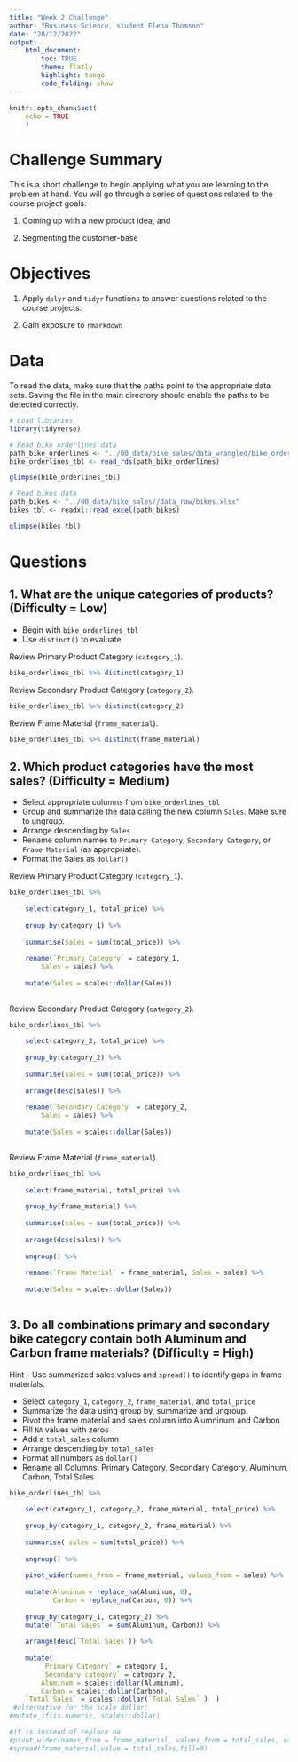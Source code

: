 ```yaml
---
title: "Week 2 Challenge"
author: "Business Science, student Elena Thomson"
date: "20/12/2022"
output: 
    html_document:
        toc: TRUE
        theme: flatly
        highlight: tango
        code_folding: show
---
```


```r
knitr::opts_chunk$set(
    echo = TRUE
    )
```

# Challenge Summary

This is a short challenge to begin applying what you are learning to the problem at hand. You will go through a series of questions related to the course project goals: 

1. Coming up with a new product idea, and 

2. Segmenting the customer-base

# Objectives

1. Apply `dplyr` and `tidyr` functions to answer questions related to the course projects. 

2. Gain exposure to `rmarkdown`

# Data

To read the data, make sure that the paths point to the appropriate data sets. Saving the file in the main directory should enable the paths to be detected correctly. 

```r
# Load libraries
library(tidyverse)
```

```r
# Read bike orderlines data
path_bike_orderlines <- "../00_data/bike_sales/data_wrangled/bike_orderlines.rds"
bike_orderlines_tbl <- read_rds(path_bike_orderlines)

glimpse(bike_orderlines_tbl)
```

```r
# Read bikes data
path_bikes <- "../00_data/bike_sales//data_raw/bikes.xlsx"
bikes_tbl <- readxl::read_excel(path_bikes)

glimpse(bikes_tbl)
```

# Questions



## 1. What are the unique categories of products? (Difficulty = Low)

- Begin with `bike_orderlines_tbl`
- Use `distinct()` to evaluate 

Review Primary Product Category (`category_1`).

```r
bike_orderlines_tbl %>% distinct(category_1)
```


Review Secondary Product Category (`category_2`).

```r
bike_orderlines_tbl %>% distinct(category_2)
```

Review Frame Material (`frame_material`).

```r
bike_orderlines_tbl %>% distinct(frame_material)
```


## 2. Which product categories have the most sales? (Difficulty = Medium)

- Select appropriate columns from `bike_orderlines_tbl`
- Group and summarize the data calling the new column `Sales`. Make sure to ungroup. 
- Arrange descending by `Sales`
- Rename column names to `Primary Category`, `Secondary Category`, or `Frame Material` (as appropriate).
- Format the Sales as `dollar()` 

Review Primary Product Category (`category_1`).

```r
bike_orderlines_tbl %>%
    
    select(category_1, total_price) %>%
    
    group_by(category_1) %>% 
    
    summarise(sales = sum(total_price)) %>% 
    
    rename(`Primary Category` = category_1,
        Sales = sales) %>% 
    
    mutate(Sales = scales::dollar(Sales))
    
```

Review Secondary Product Category (`category_2`).

```r
bike_orderlines_tbl %>%
    
    select(category_2, total_price) %>%
    
    group_by(category_2) %>% 
    
    summarise(sales = sum(total_price)) %>% 
    
    arrange(desc(sales)) %>% 
    
    rename(`Secondary Category` = category_2,
        Sales = sales) %>% 
    
    mutate(Sales = scales::dollar(Sales))
    
```


Review Frame Material (`frame_material`).

```r
bike_orderlines_tbl %>%  
    
    select(frame_material, total_price) %>% 
    
    group_by(frame_material) %>% 
    
    summarise(sales = sum(total_price)) %>% 
    
    arrange(desc(sales)) %>% 
    
    ungroup() %>% 
    
    rename(`Frame Material` = frame_material, Sales = sales) %>% 
    
    mutate(Sales = scales::dollar(Sales))
    
```

## 3. Do all combinations primary and secondary bike category contain both Aluminum and Carbon frame materials? (Difficulty = High)

Hint - Use summarized sales values and `spread()` to identify gaps in frame materials. 

- Select `category_1`, `category_2`, `frame_material`, and `total_price`
- Summarize the data using group by, summarize and ungroup. 
- Pivot the frame material and sales column into Alumninum and Carbon
- Fill `NA` values with zeros
- Add a `total_sales` column
- Arrange descending by `total_sales`
- Format all numbers as `dollar()`
- Rename all Columns: Primary Category, Secondary Category, Aluminum, Carbon, Total Sales

```r
bike_orderlines_tbl %>% 
    
    select(category_1, category_2, frame_material, total_price) %>% 
    
    group_by(category_1, category_2, frame_material) %>% 
    
    summarise( sales = sum(total_price)) %>% 
    
    ungroup() %>% 
    
    pivot_wider(names_from = frame_material, values_from = sales) %>% 
    
    mutate(Aluminum = replace_na(Aluminum, 0), 
           Carbon = replace_na(Carbon, 0)) %>% 
    
    group_by(category_1, category_2) %>% 
    mutate(`Total Sales` = sum(Aluminum, Carbon)) %>% 
    
    arrange(desc(`Total Sales`)) %>% 
    
    mutate(
        `Primary Category` = category_1,
        `Secondary category` = category_2,
        Aluminum = scales::dollar(Aluminum),
        Carbon = scales::dollar(Carbon),
    `Total Sales` = scales::dollar(`Total Sales` )  )
 #alternative for the scale dollar:
#mutate_if(is.numeric, scales::dollar)

#it is instead of replace na   
#pivot_wider(names_from = frame_material, values_from = total_sales, values_fill = 0) 
#spread(frame_material,value = total_sales,fill=0) 


```





